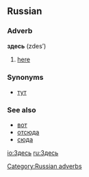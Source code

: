 ==Russian==
[[Category:Russian adverbs]]
===Adverb===
'''здесь''' (zdes’)

# [[here]]

===Synonyms===
*[[тут]]

===See also===
*[[вот]]
*[[отсюда]]
*[[сюда]]

[[io:Здесь]]
[[ru:Здесь]]